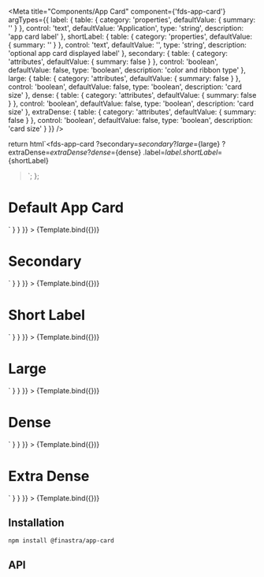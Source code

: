 

<Meta
  title="Components/App Card"
  component={'fds-app-card'}
  argTypes={{
    label: {
      table: {
        category: 'properties',
        defaultValue: { summary: '' }
      },
      control: 'text',
      defaultValue: 'Application',
      type: 'string',
      description: 'app card label'
    },
    shortLabel: {
      table: {
        category: 'properties',
        defaultValue: { summary: '' }
      },
      control: 'text',
      defaultValue: '',
      type: 'string',
      description: 'optional app card displayed label'
    },
    secondary: {
      table: {
        category: 'attributes',
        defaultValue: { summary: false }
      },
      control: 'boolean',
      defaultValue: false,
      type: 'boolean',
      description: 'color and ribbon type'
    },
    large: {
      table: {
        category: 'attributes',
        defaultValue: { summary: false }
      },
      control: 'boolean',
      defaultValue: false,
      type: 'boolean',
      description: 'card size'
    },
    dense: {
      table: {
        category: 'attributes',
        defaultValue: { summary: false }
      },
      control: 'boolean',
      defaultValue: false,
      type: 'boolean',
      description: 'card size'
    },
    extraDense: {
      table: {
        category: 'attributes',
        defaultValue: { summary: false }
      },
      control: 'boolean',
      defaultValue: false,
      type: 'boolean',
      description: 'card size'
    }
  }}
/>

  return html`<fds-app-card
    ?secondary=${secondary}
    ?large=${large}
    ?extraDense=${extraDense}
    ?dense=${dense}
    .label=${label}
    .shortLabel=${shortLabel}
  ></fds-app-card>`;
};

# Default App Card

<Canvas>
  <Story
    name="Default"
    args={{ label: 'App' }}
    parameters={{
      docs: {
        source: {
          code: `<fds-app-card label="App"></fds-app-card>`
        }
      }
    }}
  >
    {Template.bind({})}
  </Story>
</Canvas>

# Secondary

<Canvas>
  <Story
    name="Secondary"
    args={{ label: 'Application', secondary: true }}
    parameters={{
      docs: {
        source: {
          code: `<fds-app-card label="App" secondary></fds-app-card>`
        }
      }
    }}
  >
    {Template.bind({})}
  </Story>
</Canvas>

# Short Label

<Canvas>
  <Story
    name="Short Label"
    args={{ label: 'Application', shortLabel: 'APP' }}
    parameters={{
      docs: {
        source: {
          code: `<fds-app-card label="App" shortLabel="A"></fds-app-card>`
        }
      }
    }}
  >
    {Template.bind({})}
  </Story>
</Canvas>

# Large

<Canvas>
  <Story
    name="Large"
    args={{ large: true }}
    parameters={{
      docs: {
        source: {
          code: `<fds-app-card large></fds-app-card>`
        }
      }
    }}
  >
    {Template.bind({})}
  </Story>
</Canvas>

# Dense

<Canvas>
  <Story
    name="Dense"
    args={{ dense: true }}
    parameters={{
      docs: {
        source: {
          code: `<fds-app-card dense></fds-app-card>`
        }
      }
    }}
  >
    {Template.bind({})}
  </Story>
</Canvas>

# Extra Dense

<Canvas>
  <Story
    name="Extra Dense"
    args={{ extraDense: true }}
    parameters={{
      docs: {
        source: {
          code: `<fds-app-card extraDense></fds-app-card>`
        }
      }
    }}
  >
    {Template.bind({})}
  </Story>
</Canvas>

## Installation

```
npm install @finastra/app-card

```

## API

<ArgsTable of="." story="^" />
